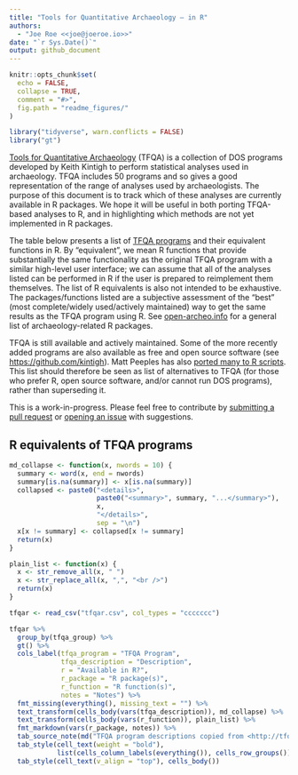 ```yaml
---
title: "Tools for Quantitative Archaeology – in R"
authors:
  - "Joe Roe <<joe@joeroe.io>>"
date: "`r Sys.Date()`"
output: github_document
---
```


```r
knitr::opts_chunk$set(
  echo = FALSE,
  collapse = TRUE,
  comment = "#>",
  fig.path = "readme_figures/"
)

library("tidyverse", warn.conflicts = FALSE)
library("gt")
```

[Tools for Quantitative Archaeology](http://tfqa.com) (TFQA) is a collection of DOS programs developed by Keith Kintigh to perform statistical analyses used in archaeology.
TFQA includes 50 programs and so gives a good representation of the range of analyses used by archaeologists.
The purpose of this document is to track which of these analyses are currently available in R packages.
We hope it will be useful in both porting TFQA-based analyses to R, and in highlighting which methods are not yet implemented in R packages.

The table below presents a list of [TFQA programs](http://tfqa.com/programs.htm) and their equivalent functions in R.
By "equivalent", we mean R functions that provide substantially the same functionality as the original TFQA program with a similar high-level user interface; 
we can assume that all of the analyses listed can be performed in R if the user is prepared to reimplement them themselves. 
The list of R equivalents is also not intended to be exhaustive.
The packages/functions listed are a subjective assessment of the "best" (most complete/widely used/actively maintained) way to get the same results as the TFQA program using R.
See [open-archeo.info](http://open-archaeo.info/) for a general list of archaeology-related R packages.

TFQA is still available and actively maintained.
Some of the more recently added programs are also available as free and open source software (see <https://github.com/kintigh>).
Matt Peeples has also [ported many to R scripts](https://mattpeeples.net/?page_id=656).
This list should therefore be seen as list of alternatives to TFQA (for those who prefer R, open source software, and/or cannot run DOS programs), rather than superseding it.

This is a work-in-progress.
Please feel free to contribute by [submitting a pull request]() or [opening an issue]() with suggestions.

## R equivalents of TFQA programs
```r
md_collapse <- function(x, nwords = 10) {
  summary <- word(x, end = nwords)
  summary[is.na(summary)] <- x[is.na(summary)]
  collapsed <- paste0("<details>",
                      paste0("<summary>", summary, "...</summary>"),
                      x,
                      "</details>",
                      sep = "\n")
  x[x != summary] <- collapsed[x != summary]
  return(x)
}

plain_list <- function(x) {
  x <- str_remove_all(x, " ")
  x <- str_replace_all(x, ",", "<br />")
  return(x)
}
```

```r
tfqar <- read_csv("tfqar.csv", col_types = "ccccccc")

tfqar %>% 
  group_by(tfqa_group) %>% 
  gt() %>% 
  cols_label(tfqa_program = "TFQA Program",
             tfqa_description = "Description",
             r = "Available in R?",
             r_package = "R package(s)",
             r_function = "R function(s)",
             notes = "Notes") %>% 
  fmt_missing(everything(), missing_text = "") %>% 
  text_transform(cells_body(vars(tfqa_description)), md_collapse) %>% 
  text_transform(cells_body(vars(r_function)), plain_list) %>% 
  fmt_markdown(vars(r_package, notes)) %>% 
  tab_source_note(md("TFQA program descriptions copied from <http://tfqa.com/programs.htm>")) %>% 
  tab_style(cell_text(weight = "bold"), 
            list(cells_column_labels(everything()), cells_row_groups())) %>%
  tab_style(cell_text(v_align = "top"), cells_body())
```